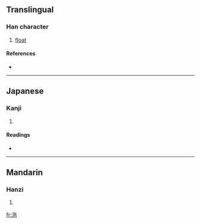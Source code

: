 {{see|沱}}
==Translingual==

===Han character===
{{Han char|rn=85|rad=水|as=05|sn=8|four=|canj=水人心木 (EOPD)}}

# [[float]]

====References====
* {{Han ref|kx=0613.080|dkj=17244|dj=1006.070|hdz=31588.020|uh=6CB2|ud=27826}}

----

==Japanese==

===Kanji===
{{ja-kanji|grade=|rs=水05}}

# {{defn|Japanese}}

====Readings====
* {{ja-readings|on=[[た]] (ta), [[だ]] (da)|kun=}}

----

==Mandarin==

===Hanzi===
{{cmn-hanzi|pin=[[duò]] ([[duo4]]), [[tuó]] ([[tuo2]])|wg=to<sup>4</sup>, t'o<sup>2</sup>}}

# {{defn|Mandarin}}

[[fr:沲]]